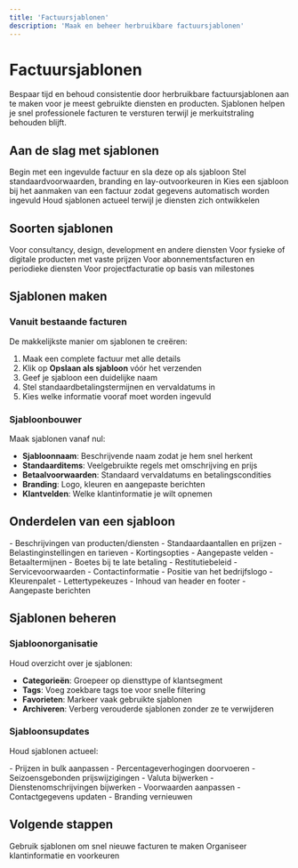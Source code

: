 ```yaml
---
title: 'Factuursjablonen'
description: 'Maak en beheer herbruikbare factuursjablonen'
---
```


# Factuursjablonen

Bespaar tijd en behoud consistentie door herbruikbare factuursjablonen aan te maken voor je meest gebruikte diensten en producten. Sjablonen helpen je snel professionele facturen te versturen terwijl je merkuitstraling behouden blijft.

## Aan de slag met sjablonen

<Steps>
  <Step title="Maak je eerste sjabloon">
    Begin met een ingevulde factuur en sla deze op als sjabloon
  </Step>
  <Step title="Pas sjablooninstellingen aan">
    Stel standaardvoorwaarden, branding en lay-outvoorkeuren in
  </Step>
  <Step title="Gebruik sjablonen voor nieuwe facturen">
    Kies een sjabloon bij het aanmaken van een factuur zodat gegevens automatisch worden ingevuld
  </Step>
  <Step title="Beheer en update">
    Houd sjablonen actueel terwijl je diensten zich ontwikkelen
  </Step>
</Steps>

## Soorten sjablonen

<CardGroup cols={2}>
  <Card title="Dienstensjablonen" icon="briefcase">
    Voor consultancy, design, development en andere diensten
  </Card>
  <Card title="Productsjablonen" icon="box">
    Voor fysieke of digitale producten met vaste prijzen
  </Card>
  <Card title="Terugkerende sjablonen" icon="refresh">
    Voor abonnementsfacturen en periodieke diensten
  </Card>
  <Card title="Projectsjablonen" icon="project-diagram">
    Voor projectfacturatie op basis van milestones
  </Card>
</CardGroup>

## Sjablonen maken

### Vanuit bestaande facturen
De makkelijkste manier om sjablonen te creëren:

1. Maak een complete factuur met alle details
2. Klik op **Opslaan als sjabloon** vóór het verzenden
3. Geef je sjabloon een duidelijke naam
4. Stel standaardbetalingstermijnen en vervaldatums in
5. Kies welke informatie vooraf moet worden ingevuld

### Sjabloonbouwer
Maak sjablonen vanaf nul:

- **Sjabloonnaam**: Beschrijvende naam zodat je hem snel herkent
- **Standaarditems**: Veelgebruikte regels met omschrijving en prijs
- **Betaalvoorwaarden**: Standaard vervaldatums en betalingscondities
- **Branding**: Logo, kleuren en aangepaste berichten
- **Klantvelden**: Welke klantinformatie je wilt opnemen

## Onderdelen van een sjabloon

<Tabs>
  <Tab title="Factuurregels">
    - Beschrijvingen van producten/diensten
    - Standaardaantallen en prijzen
    - Belastinginstellingen en tarieven
    - Kortingsopties
    - Aangepaste velden
  </Tab>
  <Tab title="Voorwaarden">
    - Betaaltermijnen
    - Boetes bij te late betaling
    - Restitutiebeleid
    - Servicevoorwaarden
    - Contactinformatie
  </Tab>
  <Tab title="Branding-elementen">
    - Positie van het bedrijfslogo
    - Kleurenpalet
    - Lettertypekeuzes
    - Inhoud van header en footer
    - Aangepaste berichten
  </Tab>
</Tabs>

## Sjablonen beheren

### Sjabloonorganisatie
Houd overzicht over je sjablonen:

- **Categorieën**: Groepeer op diensttype of klantsegment
- **Tags**: Voeg zoekbare tags toe voor snelle filtering
- **Favorieten**: Markeer vaak gebruikte sjablonen
- **Archiveren**: Verberg verouderde sjablonen zonder ze te verwijderen

### Sjabloonsupdates
Houd sjablonen actueel:

<AccordionGroup>
  <Accordion title="Prijsupdates" icon="dollar-sign">
    - Prijzen in bulk aanpassen
    - Percentageverhogingen doorvoeren
    - Seizoensgebonden prijswijzigingen
    - Valuta bijwerken
  </Accordion>
  <Accordion title="Inhoud wijzigen" icon="edit">
    - Dienstenomschrijvingen bijwerken
    - Voorwaarden aanpassen
    - Contactgegevens updaten
    - Branding vernieuwen
  </Accordion>
</AccordionGroup>

## Volgende stappen

<CardGroup cols={2}>
  <Card
    title="Facturen maken"
    icon="file-invoice"
    href="/nl/essentials/creating-invoices"
  >
    Gebruik sjablonen om snel nieuwe facturen te maken
  </Card>
  <Card
    title="Klantenbeheer"
    icon="users"
    href="/nl/essentials/customer-management"
  >
    Organiseer klantinformatie en voorkeuren
  </Card>
</CardGroup>
